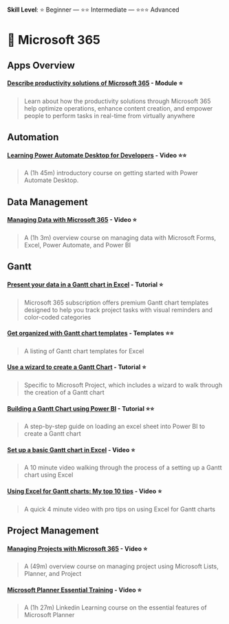 **Skill Level**: ⭐ Beginner --- ⭐⭐ Intermediate --- ⭐⭐⭐ Advanced

# 📰 Microsoft 365

## Apps Overview {#apps}

#### [**Describe productivity solutions of Microsoft 365**](https://learn.microsoft.com/en-us/training/modules/describe-productivity-solutions-microsoft-365/) **- Module** ⭐

> Learn about how the productivity solutions through Microsoft 365 help optimize operations, enhance content creation, and empower people to perform tasks in real-time from virtually anywhere

## Automation {#auto}

#### [**Learning Power Automate Desktop for Developers**](https://www.linkedin.com/learning-login/share?account=42573940&forceAccount=false&redirect=https%3A%2F%2Fwww.linkedin.com%2Flearning%2Flearning-power-automate-desktop-for-developers%3Ftrk%3Dshare_ent_url%26shareId%3DHp1BdkyhRM%252B64Pn1609rMg%253D%253D) **- Video** ⭐⭐

> A (1h 45m) introductory course on getting started with Power Automate Desktop.

## Data Management {#data-man}

#### [**Managing Data with Microsoft 365**](https://www.linkedin.com/learning-login/share?account=42573940&forceAccount=false&redirect=https%3A%2F%2Fwww.linkedin.com%2Flearning%2Fmanaging-data-with-microsoft-365%3Ftrk%3Dshare_ent_url%26shareId%3DLttOXX6TQXaQPDpPTCQeJQ%253D%253D) **- Video** ⭐

> A (1h 3m) overview course on managing data with Microsoft Forms, Excel, Power Automate, and Power BI

## Gantt {#gantt}

#### [**Present your data in a Gantt chart in Excel**](https://support.microsoft.com/en-us/office/present-your-data-in-a-gantt-chart-in-excel-f8910ab4-ceda-4521-8207-f0fb34d9e2b6) **- Tutorial** ⭐

> Microsoft 365 subscription offers premium Gantt chart templates designed to help you track project tasks with visual reminders and color-coded categories

#### [**Get organized with Gantt chart templates**](https://create.microsoft.com/en-us/templates/gantt-charts) **- Templates** ⭐⭐

> A listing of Gantt chart templates for Excel

#### [**Use a wizard to create a Gantt Chart**](https://support.microsoft.com/en-us/office/use-a-wizard-to-create-a-gantt-chart-90ddd935-b0ab-412c-aebc-874f309f6b26) **- Tutorial** ⭐

> Specific to Microsoft Project, which includes a wizard to walk through the creation of a Gantt chart

#### [**Building a Gantt Chart using Power BI**](https://techcommunity.microsoft.com/t5/educator-developer-blog/building-a-gantt-chart-using-power-bi/ba-p/3605928) **- Tutorial** ⭐⭐

> A step-by-step guide on loading an excel sheet into Power BI to create a Gantt chart

#### [**Set up a basic Gantt chart in Excel**](https://www.linkedin.com/learning-login/share?account=42573940&forceAccount=false&redirect=https%3A%2F%2Fwww.linkedin.com%2Flearning%2Fproject-management-simplified-2019%2Fset-up-a-basic-gantt-chart-in-excel%3Ftrk%3Dshare_video_url%26shareId%3DqdS5MKdIT%252BS1nQpjQe%252Bf%252Fw%253D%253D) **- Video** ⭐

> A 10 minute video walking through the process of a setting up a Gantt chart using Excel

#### [**Using Excel for Gantt charts: My top 10 tips**](https://www.linkedin.com/learning-login/share?account=42573940&forceAccount=false&redirect=https%3A%2F%2Fwww.linkedin.com%2Flearning%2Flearning-gantt-charts%2Fusing-excel-for-gantt-charts-my-top-10-tips-2%3Ftrk%3Dshare_video_url%26shareId%3DkOO10GaaRYqqbosYs7TvDw%253D%253D) **- Video** ⭐

> A quick 4 minute video with pro tips on using Excel for Gantt charts

## Project Management {#proj-man}

#### [**Managing Projects with Microsoft 365**](https://www.linkedin.com/learning-login/share?account=42573940&forceAccount=false&redirect=https%3A%2F%2Fwww.linkedin.com%2Flearning%2Fmanaging-projects-with-microsoft-365%3Ftrk%3Dshare_ent_url%26shareId%3DF1dFw1tHTDCFwOptEFADAQ%253D%253D) **- Video** ⭐

> A (49m) overview course on managing project using Microsoft Lists, Planner, and Project

#### [**Microsoft Planner Essential Training**](https://www.linkedin.com/learning-login/share?account=42573940&forceAccount=false&redirect=https%3A%2F%2Fwww.linkedin.com%2Flearning%2Fmicrosoft-planner-essential-training-2021%3Ftrk%3Dshare_ent_url%26shareId%3D0TzBAbapRymqdDjkse3vCg%253D%253D) **- Video** ⭐

> A (1h 27m) Linkedin Learning course on the essential features of Microsoft Planner
